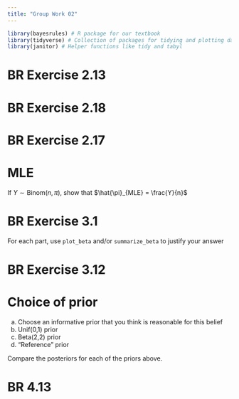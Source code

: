```yaml
---
title: "Group Work 02"
---
```


```r
library(bayesrules) # R package for our textbook
library(tidyverse) # Collection of packages for tidying and plotting data
library(janitor) # Helper functions like tidy and tabyl
```

# BR Exercise 2.13

# BR Exercise 2.18

# BR Exercise 2.17

# MLE

If $Y \sim \text{Binom}(n, \pi)$, show that $\hat{\pi}_{MLE} = \frac{Y}{n}$

# BR Exercise 3.1

For each part, use `plot_beta` and/or `summarize_beta` to justify your answer

# BR Exercise 3.12 

# Choice of prior

(a) Choose an informative prior that you think is reasonable for this belief
(a) Unif(0,1) prior
(a) Beta(2,2) prior
(a) "Reference" prior

Compare the posteriors for each of the priors above. 

# BR 4.13


